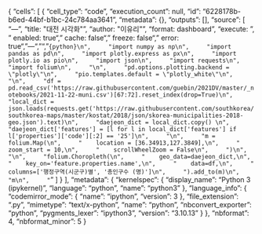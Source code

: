 {
 "cells": [
  {
   "cell_type": "code",
   "execution_count": null,
   "id": "6228178b-b6ed-44bf-b1bc-24c784aa3641",
   "metadata": {},
   "outputs": [],
   "source": [
    "---\n",
    "title: \"대전 시각화\"\n",
    "author: \"이유리\"\n",
    "format: dashboard\n",
    "execute: \n",
    "  enabled: true\n",
    "  cache: false\n",
    "  freeze: false\n",
    "  error: true\n",
    "---\n",
    "\n",
    "```{python}\n",
    "import numpy as np\n",
    "import pandas as pd\n",
    "import plotly.express as px\n",
    "import plotly.io as pio\n",
    "import json\n",
    "import requests\n",
    "import folium\n",
    "\n",
    "pd.options.plotting.backend = \"plotly\"\n",
    "pio.templates.default = \"plotly_white\"\n",
    "\n",
    "df = pd.read_csv('https://raw.githubusercontent.com/guebin/2021DV/master/_notebooks/2021-11-22-muni.csv')[67:72].reset_index(drop=True)\n",
    "local_dict = json.loads(requests.get('https://raw.githubusercontent.com/southkorea/southkorea-maps/master/kostat/2018/json/skorea-municipalities-2018-geo.json').text)\n",
    "daejeon_dict = local_dict.copy() \n",
    "daejeon_dict['features'] = [l for l in local_dict['features'] if l['properties']['code'][:2] == '25']\n",
    "\n",
    "m = folium.Map(\n",
    "    location = [36.34913,127.3849],\n",
    "    zoom_start = 10,\n",
    "    scrollWheelZoom = False\n",
    ")\n",
    "\n",
    "folium.Choropleth(\n",
    "    geo_data=daejeon_dict,\n",
    "    key_on='feature.properties.name',\n",
    "    data=df,\n",
    "    columns=['행정구역(시군구)별', '총인구수 (명)']\n",
    ").add_to(m)\n",
    "m\n",
    "```"
   ]
  }
 ],
 "metadata": {
  "kernelspec": {
   "display_name": "Python 3 (ipykernel)",
   "language": "python",
   "name": "python3"
  },
  "language_info": {
   "codemirror_mode": {
    "name": "ipython",
    "version": 3
   },
   "file_extension": ".py",
   "mimetype": "text/x-python",
   "name": "python",
   "nbconvert_exporter": "python",
   "pygments_lexer": "ipython3",
   "version": "3.10.13"
  }
 },
 "nbformat": 4,
 "nbformat_minor": 5
}
